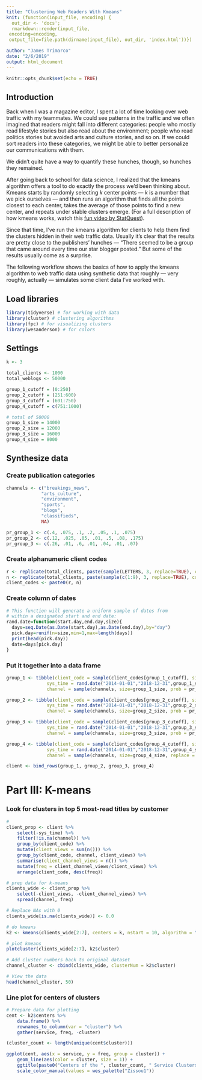 ```yaml
---
title: "Clustering Web Readers With Kmeans"
knit: (function(input_file, encoding) {
  out_dir <- 'docs';
  rmarkdown::render(input_file,
 encoding=encoding,
 output_file=file.path(dirname(input_file), out_dir, 'index.html'))})

author: "James Trimarco"
date: "2/6/2019"
output: html_document
---
```


```r
knitr::opts_chunk$set(echo = TRUE)
```
## Introduction  
Back when I was a magazine editor, I spent a lot of time looking over web traffic with my teammates. We could see patterns in the traffic and we often imagined that readers might fall into different categories: people who mostly read lifestyle stories but also read about the environment; people who read politics stories but avoided arts and culture stories, and so on. If we could sort readers into these categories, we might be able to better personalize our communications with them. 

We didn't quite have a way to quantify these hunches, though, so hunches they remained. 

After going back to school for data science, I realized that the kmeans algorithm offers a tool to do exactly the process we'd been thinking about. Kmeans starts by randomly selecting $k$ center points — $k$ is a number that we pick ourselves — and then runs an algorithm that finds all the points closest to each center, takes the average of those points to find a new center, and repeats under stable clusters emerge. (For a full description of how kmeans works, watch this [fun video by StatQuest](https://www.youtube.com/watch?v=4b5d3muPQmA)). 

Since that time, I've run the kmeans algorithm for clients to help them find the clusters hidden in their web traffic data. Usually it's clear that the results are pretty close to the publishers' hunches — "There seemed to be a group that came around every time our star blogger posted." But some of the results usually come as a surprise. 

The following workflow shows the basics of how to apply the kmeans algorithm to web traffic data using synthetic data that roughly — very roughly, actually — simulates some client data I've worked with. 

## Load libraries
```r
library(tidyverse) # for working with data
library(cluster) # clustering algorithms
library(fpc) # for visualizing clusters
library(wesanderson) # for colors
```


## Settings

```r
k <- 3

total_clients <- 1000
total_weblogs <- 50000

group_1_cutoff = (0:250)
group_2_cutoff = (251:600)
group_3_cutoff = (601:750)
group_4_cutoff = c(751:1000)

# total of 50000
group_1_size = 14000
group_2_size = 12000
group_3_size = 16000
group_4_size = 8000
```

## Synthesize data

### Create publication categories
```r
channels <- c("breakings_news", 
             "arts_culture", 
             "environment", 
             "sports", 
             "blogs", 
             "classifieds", 
             NA)

pr_group_1 <- c(.4, .075, .1, .2, .05, .1, .075)
pr_group_2 <- c(.12, .025, .05, .01, .5, .08, .175)
pr_group_3 <- c(.26, .01, .6, .01, .04, .01, .07)

```


### Create alphanumeric client codes
```r
r <- replicate(total_clients, paste(sample(LETTERS, 3, replace=TRUE), collapse=""))
n <- replicate(total_clients, paste(sample(c(1:9), 3, replace=TRUE), collapse=""))
client_codes <- paste0(r, n)
```

### Create column of dates
```r
# This function will generate a uniform sample of dates from 
# within a designated start and end date:
rand.date=function(start.day,end.day,size){   
  days=seq.Date(as.Date(start.day),as.Date(end.day),by="day")  
  pick.day=runif(n=size,min=1,max=length(days)) 
  print(head(pick.day))
  date=days[pick.day]  
}
```

### Put it together into a data frame
```r
group_1 <- tibble(client_code = sample(client_codes[group_1_cutoff], size=group_1_size, replace = TRUE), 
               sys_time = rand.date("2014-01-01","2018-12-31",group_1_size), 
               channel = sample(channels, size=group_1_size, prob = pr_group_1, replace = TRUE))

group_2 <- tibble(client_code = sample(client_codes[group_2_cutoff], size=group_2_size, replace = TRUE), 
               sys_time = rand.date("2014-01-01","2018-12-31",group_2_size), 
               channel = sample(channels, size=group_2_size, prob = pr_group_2, replace = TRUE))

group_3 <- tibble(client_code = sample(client_codes[group_3_cutoff], size=group_3_size, replace = TRUE), 
               sys_time = rand.date("2014-01-01","2018-12-31",group_3_size), 
               channel = sample(channels, size=group_3_size, prob = pr_group_3, replace = TRUE))

group_4 <- tibble(client_code = sample(client_codes[group_4_cutoff], size=group_4_size, replace = TRUE), 
               sys_time = rand.date("2014-01-01","2018-12-31",group_4_size), 
               channel = sample(channels, size=group_4_size, replace = TRUE))

client <- bind_rows(group_1, group_2, group_3, group_4)
```


# Part III: K-means
### Look for clusters in top 5 most-read titles by customer
```r
# 
client_prop <- client %>%
    select(-sys_time) %>%
    filter(!is.na(channel)) %>%
    group_by(client_code) %>%
    mutate(client_views = sum(n())) %>% 
    group_by(client_code, channel, client_views) %>%
    summarise(client_channel_views = n()) %>%
    mutate(freq = client_channel_views/client_views) %>%
    arrange(client_code, desc(freq)) 

# prep data for k-means
clients_wide <- client_prop %>%
    select(-client_views, -client_channel_views) %>%
    spread(channel, freq) 

# Replace NAs with 0
clients_wide[is.na(clients_wide)] <- 0.0

# do kmeans
k2 <- kmeans(clients_wide[2:7], centers = k, nstart = 10, algorithm = "Hartigan-Wong")

# plot kmeans
plotcluster(clients_wide[2:7], k2$cluster)

# Add cluster numbers back to original dataset
channel_cluster <- cbind(clients_wide, clusterNum = k2$cluster)

# View the data
head(channel_cluster, 50)
```


### Line plot for centers of clusters
```r
# Prepare data for plotting
cent <- k2$centers %>%
    data.frame() %>%
    rownames_to_column(var = "cluster") %>%
    gather(service, freq, -cluster)

(cluster_count <- length(unique(cent$cluster)))

ggplot(cent, aes(x = service, y = freq, group = cluster)) +
    geom_line(aes(color = cluster, size = 1)) +
    ggtitle(paste0("Centers of the ", cluster_count, " Service Clusters Generated by KMeans")) +
    scale_color_manual(values = wes_palette("Zissou1"))

```

